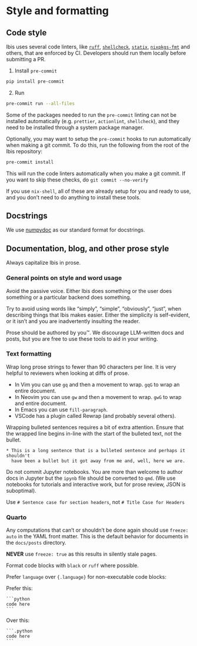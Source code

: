 # Style and formatting

## Code style

Ibis uses several code linters, like [`ruff`](https://github.com/charliermarsh/ruff), [`shellcheck`](https://github.com/koalaman/shellcheck), [`statix`](https://github.com/nerdypepper/statix), [`nixpkgs-fmt`](https://github.com/nix-community/nixpkgs-fmt) and others, that are enforced by CI. Developers should run them locally before submitting a PR.

1. Install `pre-commit`

```sh
pip install pre-commit
```

2. Run

```sh
pre-commit run --all-files
```
::: {.callout-note}
Some of the packages needed to run the `pre-commit` linting can not be installed automatically (e.g. `prettier`, `actionlint`, `shellcheck`), and they need to be installed through a system package manager.
:::

Optionally, you may want to setup the `pre-commit` hooks to run automatically when making a git commit. To do this, run the following from the root of the Ibis repository:

```sh
pre-commit install
```

This will run the code linters automatically when you make a git commit. If you want to skip these checks, do `git commit --no-verify`


::: {.callout-tip}
If you use `nix-shell`, all of these are already setup for you and ready to use, and you don't need to do anything to install these tools.
:::

## Docstrings
We use [numpydoc](https://numpydoc.readthedocs.io/en/latest/format.html) as our
standard format for docstrings.

## Documentation, blog, and other prose style

Always capitalize Ibis in prose.

### General points on style and word usage

Avoid the passive voice.  Either Ibis does something or the user does
something or a particular backend does something.

Try to avoid using words like "simply", "simple", "obviously", "just", when
describing things that Ibis makes easier.  Either the simplicity is
self-evident, or it isn't and you are inadvertently insulting the reader.

Prose should be authored by you™. We discourage LLM-written docs and posts, but
you are free to use these tools to aid in your writing.

### Text formatting

Wrap long prose strings to fewer than 90 characters per line. It is very helpful
to reviewers when looking at diffs of prose.

- In Vim you can use `gq` and then a movement to wrap.  `gqG` to wrap an entire document.
- In Neovim you can use `gw` and then a movement to wrap. `gwG` to wrap and entire document.
- In Emacs you can use `fill-paragraph`.
- VSCode has a plugin called Rewrap (and probably several others).

::: {.callout-note}
Wrapping bulleted sentences requires a bit of extra attention.  Ensure that the
wrapped line begins in-line with the start of the bulleted text, not the bullet.

```
* This is a long sentence that is a bulleted sentence and perhaps it shouldn't
  have been a bullet but it got away from me and, well, here we are.
```
:::

Do not commit Jupyter notebooks.  You are more than welcome to author docs in
Jupyter but the `ipynb` file should be converted to `qmd`.  (We use notebooks
for tutorials and interactive work, but for prose review, JSON is suboptimal).

Use `# Sentence case for section headers`, not `# Title Case for Headers`

### Quarto

Any computations that can't or shouldn't be done again should use `freeze: auto`
in the YAML front matter.  This is the default behavior for documents in the
`docs/posts` directory.

::: {.callout-note}
**NEVER** use `freeze: true` as this results in silently stale pages.
:::

Format code blocks with `black` or `ruff` where possible.

Prefer `language` over `{.language}` for non-executable code blocks:

Prefer this:

    ```python
    code here
    ```

Over this:

    ```.python
    code here
    ```
